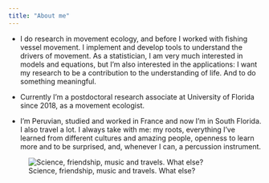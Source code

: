 ```yaml
---
title: "About me"
---
```



  * I do research in movement ecology, and before I worked with fishing vessel movement. I implement and develop tools to understand the drivers of movement. As a statistician, I am very much interested in models and equations, but I'm also interested in the applications: I want my research to be a contribution to the understanding of life. And to do something meaningful. 

  * Currently I'm a postdoctoral research associate at University of Florida since 2018, as a movement ecologist.
  
  * I'm Peruvian, studied and worked in France and now I'm in South Florida. I also travel a lot. I always take with me: my roots, everything I've learned from different cultures and amazing people, openness to learn more and to be surprised, and, whenever I can, a percussion instrument. 
  
  ![Science, friendship, music and travels. What else?](about/websiteII.png)